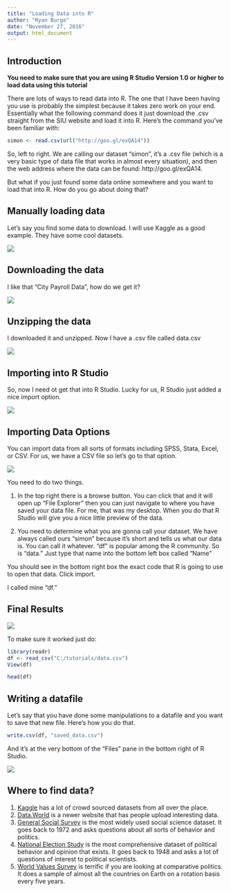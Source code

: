 ```yaml
---
title: "Loading Data into R"
author: "Ryan Burge"
date: "November 27, 2016"
output: html_document
---
```



## Introduction

**You need to make sure that you are using R Studio Version 1.0 or higher to load data using this tutorial**

There are lots of ways to read data into R. The one that I have been having you use is probably the simplest because it takes zero work on your end. Essentially what the following command does it just download the .csv straight from the SIU website and load it into R. Here's the command you've been familiar with:

```r
simon <- read.csv(url("http://goo.gl/exQA14"))
```

So, left to right. We are calling our dataset "simon", it's a .csv file (which is a very basic type of data file that works in almost every situation), and then the web address where the data can be found: http://goo.gl/exQA14.

But what if you just found some data online somewhere and you want to load that into R. How do you go about doing that? 

## Manually loading data

Let's say you find some data to download. I will use Kaggle as a good example. They have some cool datasets.

![](kaggle1.png)

## Downloading the data

I like that "City Payroll Data", how do we get it? 

![](kaggle2.png)

## Unzipping the data

I downloaded it and unzipped. Now I have a .csv file called data.csv

![](kaggle3.png)

## Importing into R Studio

So, now I need ot get that into R Studio. Lucky for us, R Studio just added a nice import option. 

![](kaggle4.png)

## Importing Data Options

You can import data from all sorts of formats including SPSS, Stata, Excel, or CSV. For us, we have a CSV file so let's go to that option. 

![](kaggle5.png)

You need to do two things. 

1. In the top right there is a browse button. You can click that and it will open up "File Explorer" then you can just navigate to where you have saved your data file. For me, that was my desktop. When you do that R Studio will give you a nice little preview of the data. 

2. You need to determine what you are gonna call your dataset. We have always called ours "simon" because it's short and tells us what our data is. You can call it whatever. "df" is popular among the R community. So is "data." Just type that name into the bottom left box called "Name"

You should see in the bottom right box the exact code that R is going to use to open that data. Click import. 

I called mine "df."

## Final Results

![](kaggle6.png)

To make sure it worked just do: 

```r
library(readr)
df <- read_csv("C:/tutorials/data.csv")
View(df)
```

```r
head(df)
```

## Writing a datafile

Let's say that you have done some manipulations to a datafile and you want to save that new file. Here's how you do that. 

```r
write.csv(df, "saved_data.csv")
```

And it's at the very bottom of the "Files" pane in the bottom right of R Studio. 

![](kaggle7.png)

## Where to find data? 

1. [Kaggle](https://www.kaggle.com) has a lot of crowd sourced datasets from all over the place. 
2. [Data.World](https://data.world/) is a newer website that has people upload interesting data. 
3. [General Social Survey](http://gss.norc.org/) is the most widely used social science dataset. It goes back to 1972 and asks questions about all sorts of behavior and politics. 
4. [National Election Study](http://www.electionstudies.org/) is the most comprehensive dataset of political behavior and opinion that exists. It goes back to 1948 and asks a lot of questions of interest to political scientists. 
5. [World Values Survey](http://www.worldvaluessurvey.org/wvs.jsp) is terrific if you are looking at comparative politics. It does a sample of almost all the countries on Earth on a rotation basis every five years. 

